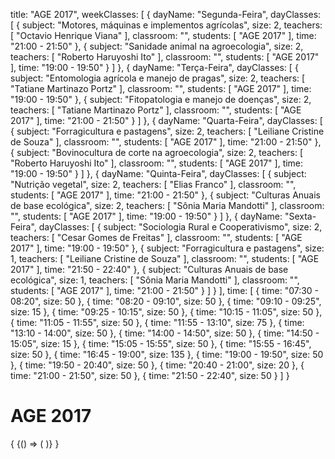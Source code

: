   title: "AGE 2017",
  weekClasses: [
    {
      dayName: "Segunda-Feira",
      dayClasses: [
        {
          subject: "Motores, máquinas e implementos agrícolas",
          size: 2,
          teachers: [
            "Octavio Henrique Viana"
          ],
          classroom: "",
          students: [
            "AGE 2017"
          ],
          time: "21:00 - 21:50"
        },
        {
          subject: "Sanidade animal na agroecologia",
          size: 2,
          teachers: [
            "Roberto Haruyoshi Ito"
          ],
          classroom: "",
          students: [
            "AGE 2017"
          ],
          time: "19:00 - 19:50"
        }
      ]
    },
    {
      dayName: "Terça-Feira",
      dayClasses: [
        {
          subject: "Entomologia agrícola e manejo de pragas",
          size: 2,
          teachers: [
            "Tatiane Martinazo Portz"
          ],
          classroom: "",
          students: [
            "AGE 2017"
          ],
          time: "19:00 - 19:50"
        },
        {
          subject: "Fitopatologia e manejo de doenças",
          size: 2,
          teachers: [
            "Tatiane Martinazo Portz"
          ],
          classroom: "",
          students: [
            "AGE 2017"
          ],
          time: "21:00 - 21:50"
        }
      ]
    },
    {
      dayName: "Quarta-Feira",
      dayClasses: [
        {
          subject: "Forragicultura e pastagens",
          size: 2,
          teachers: [
            "Leiliane Cristine de Souza"
          ],
          classroom: "",
          students: [
            "AGE 2017"
          ],
          time: "21:00 - 21:50"
        },
        {
          subject: "Bovinocultura de corte na agroecologia",
          size: 2,
          teachers: [
            "Roberto Haruyoshi Ito"
          ],
          classroom: "",
          students: [
            "AGE 2017"
          ],
          time: "19:00 - 19:50"
        }
      ]
    },
    {
      dayName: "Quinta-Feira",
      dayClasses: [
        {
          subject: "Nutrição vegetal",
          size: 2,
          teachers: [
            "Elias Franco"
          ],
          classroom: "",
          students: [
            "AGE 2017"
          ],
          time: "21:00 - 21:50"
        },
        {
          subject: "Culturas Anuais de base ecológica",
          size: 2,
          teachers: [
            "Sônia Maria Mandotti"
          ],
          classroom: "",
          students: [
            "AGE 2017"
          ],
          time: "19:00 - 19:50"
        }
      ]
    },
    {
      dayName: "Sexta-Feira",
      dayClasses: [
        {
          subject: "Sociologia Rural e Cooperativismo",
          size: 2,
          teachers: [
            "Cesar Gomes de Freitas"
          ],
          classroom: "",
          students: [
            "AGE 2017"
          ],
          time: "19:00 - 19:50"
        },
        {
          subject: "Forragicultura e pastagens",
          size: 1,
          teachers: [
            "Leiliane Cristine de Souza"
          ],
          classroom: "",
          students: [
            "AGE 2017"
          ],
          time: "21:50 - 22:40"
        },
        {
          subject: "Culturas Anuais de base ecológica",
          size: 1,
          teachers: [
            "Sônia Maria Mandotti"
          ],
          classroom: "",
          students: [
            "AGE 2017"
          ],
          time: "21:00 - 21:50"
        }
      ]
    }
  ],
  time: [
    {
      time: "07:30 - 08:20",
      size: 50
    },
    {
      time: "08:20 - 09:10",
      size: 50
    },
    {
      time: "09:10 - 09:25",
      size: 15
    },
    {
      time: "09:25 - 10:15",
      size: 50
    },
    {
      time: "10:15 - 11:05",
      size: 50
    },
    {
      time: "11:05 - 11:55",
      size: 50
    },
    {
      time: "11:55 - 13:10",
      size: 75
    },
    {
      time: "13:10 - 14:00",
      size: 50
    },
    {
      time: "14:00 - 14:50",
      size: 50
    },
    {
      time: "14:50 - 15:05",
      size: 15
    },
    {
      time: "15:05 - 15:55",
      size: 50
    },
    {
      time: "15:55 - 16:45",
      size: 50
    },
    {
      time: "16:45 - 19:00",
      size: 135
    },
    {
      time: "19:00 - 19:50",
      size: 50
    },
    {
      time: "19:50 - 20:40",
      size: 50
    },
    {
      time: "20:40 - 21:00",
      size: 20
    },
    {
      time: "21:00 - 21:50",
      size: 50
    },
    {
      time: "21:50 - 22:40",
      size: 50
    }
  ]
}

# AGE 2017

<div>
  {
    <BrowserOnly>
      {() => (
        <Grid
          title={data.title}
          weekClasses={data.weekClasses}
          time={data.time}
        />
      )}
    </BrowserOnly>
  }
</div>
